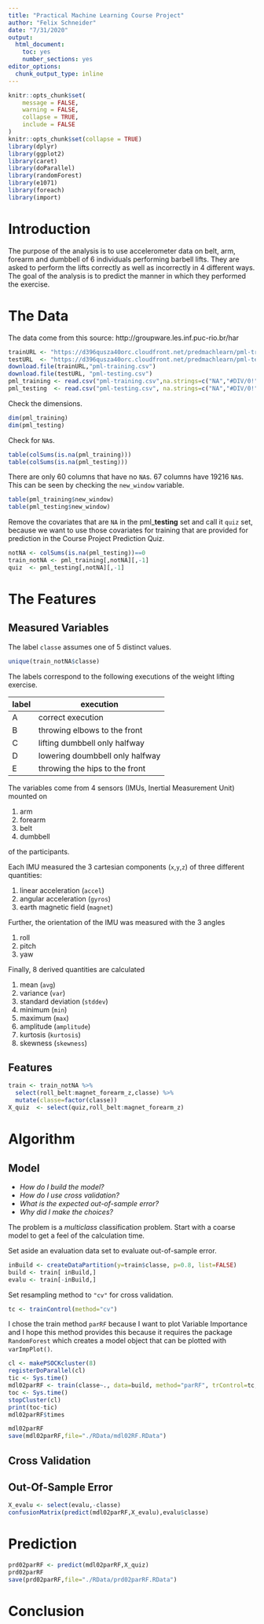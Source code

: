 ```yaml
---
title: "Practical Machine Learning Course Project"
author: "Felix Schneider"
date: "7/31/2020"
output: 
  html_document: 
    toc: yes
    number_sections: yes
editor_options: 
  chunk_output_type: inline
---
```


```r
knitr::opts_chunk$set(
	message = FALSE,
	warning = FALSE,
	collapse = TRUE,
	include = FALSE
)
knitr::opts_chunk$set(collapse = TRUE)
library(dplyr)
library(ggplot2)
library(caret)
library(doParallel)
library(randomForest)
library(e1071)
library(foreach)
library(import)
```

# Introduction
The purpose of the analysis is to use accelerometer data on belt, arm, forearm and dumbbell of 6 individuals performing barbell lifts. They are asked to perform the lifts correctly as well as incorrectly in 4 different ways. The goal of the analysis is to predict the manner in which they performed the exercise.

# The Data
The data come from this source: http://groupware.les.inf.puc-rio.br/har
```r
trainURL <- "https://d396qusza40orc.cloudfront.net/predmachlearn/pml-training.csv"
testURL  <- "https://d396qusza40orc.cloudfront.net/predmachlearn/pml-testing.csv"
download.file(trainURL,"pml-training.csv")
download.file(testURL, "pml-testing.csv")
pml_training <- read.csv("pml-training.csv",na.strings=c("NA","#DIV/0!"))
pml_testing  <- read.csv("pml-testing.csv", na.strings=c("NA","#DIV/0!"))
```
Check the dimensions.
```r
dim(pml_training)
dim(pml_testing)
```
Check for `NA`s.
```r
table(colSums(is.na(pml_training)))
table(colSums(is.na(pml_testing)))
```
There are only 60 columns that have no `NA`s. 67 columns have 19216 `NA`s. This can be seen by checking the `new_window` variable.
```r
table(pml_training$new_window)
table(pml_testing$new_window)
```
Remove the covariates that are `NA` in the pml_**testing** set and call it `quiz` set, because we want to use those covariates for training that are provided for prediction in the Course Project Prediction Quiz. 
```r
notNA <- colSums(is.na(pml_testing))==0
train_notNA <- pml_training[,notNA][,-1]
quiz  <- pml_testing[,notNA][,-1]
```

# The Features
## Measured Variables
The label `classe` assumes one of 5 distinct values.
```r
unique(train_notNA$classe)
```
The labels correspond to the following executions of the weight lifting exercise.
 
 label | execution
 ------|----------
 A | correct execution
 B | throwing elbows to the front
 C | lifting dumbbell only halfway
 D | lowering doumbbell only halfway
 E | throwing the hips to the front
 
The variables come from 4 sensors (IMUs, Inertial Measurement Unit) mounted on

1. arm
1. forearm
1. belt
1. dumbbell

of the participants.

Each IMU measured the 3 cartesian components (`x`,`y`,`z`) of three different quantities:

1. linear acceleration (`accel`)
1. angular acceleration (`gyros`)
1. earth magnetic field (`magnet`)

Further, the orientation of the IMU was measured with the 3 angles

1. roll
1. pitch
1. yaw

Finally, 8 derived quantities are calculated

1. mean (`avg`)
1. variance (`var`)
1. standard deviation (`stddev`)
1. minimum (`min`)
1. maximum (`max`)
1. amplitude (`amplitude`)
1. kurtosis (`kurtosis`)
1. skewness (`skewness`)

## Features
```r
train <- train_notNA %>%
  select(roll_belt:magnet_forearm_z,classe) %>%
  mutate(classe=factor(classe))
X_quiz  <- select(quiz,roll_belt:magnet_forearm_z)
```

# Algorithm
## Model
- *How do I build the model?*
- *How do I use cross validation?*
- *What is the expected out-of-sample error?*
- *Why did I make the choices?*

The problem is a *multiclass* classification problem.
Start with a coarse model to get a feel of the calculation time.

Set aside an evaluation data set to evaluate out-of-sample error.
```r
inBuild <- createDataPartition(y=train$classe, p=0.8, list=FALSE)
build <- train[ inBuild,]
evalu <- train[-inBuild,]
```

Set resampling method to `"cv"` for cross validation.
```r
tc <- trainControl(method="cv")
```

I chose the train method `parRF` because I want to plot Variable Importance and I hope this method provides this because it requires the package `RandomForest` which creates a model object that can be plotted with `varImpPlot()`.
```r
cl <- makePSOCKcluster(8)
registerDoParallel(cl)
tic <- Sys.time()
mdl02parRF <- train(classe~., data=build, method="parRF", trControl=tc, importance=TRUE)
toc <- Sys.time()
stopCluster(cl)
print(toc-tic)
mdl02parRF$times
```
```r
mdl02parRF
save(mdl02parRF,file="./RData/mdl02RF.RData")
```
## Cross Validation

## Out-Of-Sample Error
```r
X_evalu <- select(evalu,-classe)
confusionMatrix(predict(mdl02parRF,X_evalu),evalu$classe)
```

# Prediction
```r
prd02parRF <- predict(mdl02parRF,X_quiz)
prd02parRF
save(prd02parRF,file="./RData/prd02parRF.RData")
```

# Conclusion